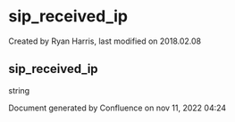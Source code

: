 
# sip_received_ip 

 Created by  Ryan Harris, last modified on 2018.02.08

## sip_received_ip

string

Document generated by Confluence on nov 11, 2022 04:24
